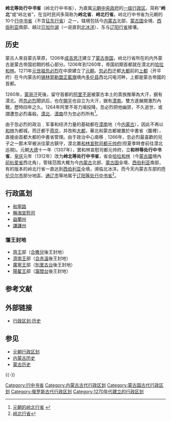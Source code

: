 
'''岭北等处行中书省'''（岭北行中书省），为直属[[元朝|元朝]][[中央政府|中央政府]]的[[一级行政区|一级行政区]]，简称“'''岭北'''”或“岭北省”，在当时民间多简称为'''岭北省'''、'''岭北行省'''。岭北行中书省为元朝的10个[[行中书省|行中书省]]（不含[[征东行省|征东行省]]）之一，辖境包括今[[内蒙古|内蒙古]]北部、[[蒙古国|蒙古国]]全境、[[西伯利亚|西伯利亚]]南部、越过[[贝加尔湖|贝加尔湖]]（一说直到[[北冰洋|北冰洋]]）、东与[[辽阳行省|辽阳行省]]接壤。

== 历史 ==
蒙古人來自蒙古草原，1206年[[成吉思汗|成吉思汗]]建立了[[蒙古帝国|蒙古帝国]]，岭北行省所在的内外蒙古是蒙古帝国初期的核心部分。1206年到1260年，帝国初期首都就在漠北的[[哈拉和林|哈拉和林]]。1271年[[元世祖|元世祖]][[忽必烈|忽必烈]]在中原建立了[[元朝|元朝]]。[[忽必烈|忽必烈]]迁都[[元大都|大都]]前的[[元上都|上都]]（开平府）在今内蒙古的[[锡林郭勒盟|锡林郭勒盟]][[正藍旗|正藍旗]]境內[[多伦县|多伦县]]西北闪电河畔，上都是蒙古帝國的首都。

1260年，[[蒙哥汗|蒙哥汗]]死後，留守首都的[[阿里不哥|阿里不哥]]被蒙古本土的貴族推舉為大汗，据有漠北。而[[忽必烈|忽必烈]]聞訊后，也在[[元上都|開平]]也自立为大汗，据有[[漠南|漠南]]。雙方遂展開激烈內戰，歷時四年之久。1264年阿里不哥力竭投降，忽必烈把他幽禁，不久逝世，或謂遭忽必烈毒殺。[[漠北|漠北]]、[[漠南|漠南]]尽为忽必烈所有<ref>[http://www.im-eph.com/gb/sbwh/2008-12/09/content_3939.htm 元朝的岭北行省] {{webarchive|url=https://web.archive.org/web/20140221171113/http://www.im-eph.com/gb/sbwh/2008-12/09/content_3939.htm |date=2014-02-21 }}</ref>。

由于忽必烈的政治﹑军事和经济力量的基础都在[[漠南|漠南]]地（今[[内蒙古|内蒙古]]），因此不再以[[和林|和林]]为都城，而迁都于[[燕京|燕京]]，并改称[[元大都|大都]]，華北和蒙古都被置於中書省（腹裡），直接由首都大都的中書省管理。由于政治中心南移﹐1266年，忽必烈最喜歡的兒子之一那木罕被派往蒙古鎮守，漠北置[[和林宣慰司都元帅府|和林宣慰司都元帅府]](但夏季時會前往漠北巡視)。元朝[[大德_(元朝)|大德]]十一年（1307年），罢和林宣慰司都元帅府，立'''和林等处行中书省'''，[[皇庆|皇庆]]元年（1312年）改为'''岭北等处行中书省'''，省会[[哈拉和林|哈拉和林]]（今[[蒙古國|蒙古國]]境內[[前杭爱省|前杭爱省]]西北角），管辖范围大概为今[[内蒙古|内蒙古]]北部、[[蒙古国|蒙古国]]全境、[[西伯利亚|西伯利亚]]南部，有的版本的岭北行省一直达到[[西伯利亚|西伯利亚]]全境，濒临北冰洋。而今天内蒙古东部的[[呼伦贝尔市|呼伦贝尔市]]部分地區、[[通辽市|通辽市]]等地属于[[辽阳等处行中书省|辽阳等处行中书省]]<ref>[http://www.52loo.cn/html/zhongguolishi/yuandai/200808/11-5626.html 岭北行省]{{Dead link|date=2019年10月 |bot=InternetArchiveBot |fix-attempted=yes }}</ref>。

==行政區划==
*[[和寧路|和寧路]]
*[[稱海宣慰司|稱海宣慰司]]
*[[益蘭州|益蘭州]]
*[[謙州|謙謙州]]

===藩王封地===
*[[齊王|齊王]]部（[[合撒兒|合撒兒]]後王封地）
*[[濟南王|濟南王]]部（[[合赤溫|合赤溫]]後王封地）
*[[廣寧王|廣寧王]]部（[[別里古台|別里古台]]後王封地）
*[[陽翟王|陽翟王]]部（[[窩闊台|窩闊台]]後王封地）

==参考文献==
{{Wikisource|元史/卷091}}
{{Reflist}}

==外部链接==
*[https://web.archive.org/web/20090601215800/http://www.xzqh.org/lishi/index.htm 行政区划·历史]

==参见==
*[[元朝行政区划|元朝行政区划]]
*[[内蒙古历史|内蒙古历史]]
*[[蒙古历史|蒙古历史]]

{{-}}
{{元朝行政区划|nocat}}
[[Category:行中书省|Category:行中书省]]
[[Category:内蒙古古代行政区划|Category:内蒙古古代行政区划]]
[[Category:蒙古国古代行政区划|Category:蒙古国古代行政区划]]
[[Category:俄罗斯古代行政区划|Category:俄罗斯古代行政区划]]
[[Category:1270年代建立的行政区划|Category:1270年代建立的行政区划]]